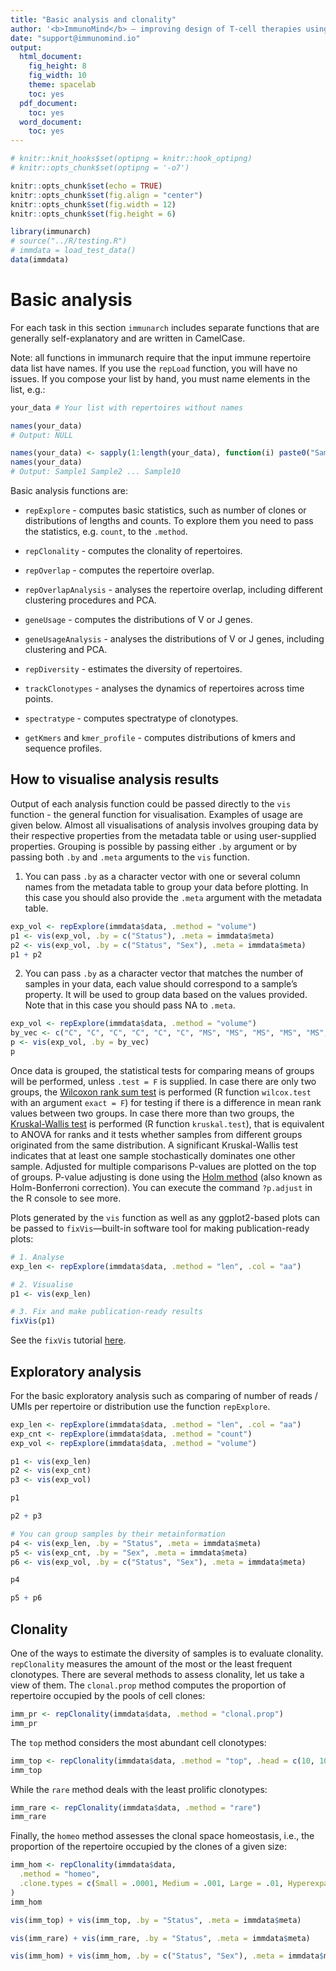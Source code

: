 ```yaml
---
title: "Basic analysis and clonality"
author: '<b>ImmunoMind</b> – improving design of T-cell therapies using multi-omics and AI. Research and biopharma partnerships, more details: <a href="https://immunomind.io">immunomind.io</a>'
date: "support@immunomind.io"
output:
  html_document:
    fig_height: 8
    fig_width: 10
    theme: spacelab
    toc: yes
  pdf_document:
    toc: yes
  word_document:
    toc: yes
---
```



<!--
%\VignetteEngine{knitr::rmarkdown}
%\VignetteIndexEntry{Basic analysis and clonality}
%\VignettePackage{immunarch}
-->



```r
# knitr::knit_hooks$set(optipng = knitr::hook_optipng)
# knitr::opts_chunk$set(optipng = '-o7')

knitr::opts_chunk$set(echo = TRUE)
knitr::opts_chunk$set(fig.align = "center")
knitr::opts_chunk$set(fig.width = 12)
knitr::opts_chunk$set(fig.height = 6)

library(immunarch)
# source("../R/testing.R")
# immdata = load_test_data()
data(immdata)
```

# Basic analysis
For each task in this section `immunarch` includes separate functions that are generally self-explanatory and are written in CamelCase.

Note: all functions in immunarch require that the input immune repertoire data list have names. If you use the `repLoad` function, you will have no issues. If you compose your list by hand, you must name elements in the list, e.g.:

```r
your_data # Your list with repertoires without names

names(your_data)
# Output: NULL

names(your_data) <- sapply(1:length(your_data), function(i) paste0("Sample", i))
names(your_data)
# Output: Sample1 Sample2 ... Sample10
```

Basic analysis functions are:

- `repExplore` - computes basic statistics, such as number of clones or distributions of lengths and counts. To explore them you need to pass the statistics, e.g. `count`, to the `.method`.

- `repClonality` - computes the clonality of repertoires.

- `repOverlap` - computes the repertoire overlap.

- `repOverlapAnalysis` - analyses the repertoire overlap, including different clustering procedures and PCA.

- `geneUsage` - computes the distributions of V or J genes.

- `geneUsageAnalysis` - analyses the distributions of V or J genes, including clustering and PCA.

- `repDiversity` - estimates the diversity of repertoires.

- `trackClonotypes` - analyses the dynamics of repertoires across time points.

- `spectratype` - computes spectratype of clonotypes.

- `getKmers` and `kmer_profile` - computes distributions of kmers and sequence profiles.

## How to visualise analysis results
Output of each analysis function could be passed directly to the `vis` function - the general function for visualisation. Examples of usage are given below.
Almost all visualisations of analysis involves grouping data by their respective properties from the metadata table or using user-supplied properties. Grouping is possible by passing either `.by` argument or by passing both `.by` and `.meta` arguments to the `vis` function.

1) You can pass `.by` as a character vector with one or several column names from the metadata table to group your data before plotting. In this case you should also provide the `.meta` argument with the metadata table.

```r
exp_vol <- repExplore(immdata$data, .method = "volume")
p1 <- vis(exp_vol, .by = c("Status"), .meta = immdata$meta)
p2 <- vis(exp_vol, .by = c("Status", "Sex"), .meta = immdata$meta)
p1 + p2
```

2) You can pass `.by` as a character vector that matches the number of samples in your data, each value should correspond to a sample's property. It will be used to group data based on the values provided. Note that in this case you should pass NA to `.meta`.

```r
exp_vol <- repExplore(immdata$data, .method = "volume")
by_vec <- c("C", "C", "C", "C", "C", "C", "MS", "MS", "MS", "MS", "MS", "MS")
p <- vis(exp_vol, .by = by_vec)
p
```

Once data is grouped, the statistical tests for comparing means of groups will be performed, unless `.test = F` is supplied.
In case there are only two groups, the [Wilcoxon rank sum test](https://en.wikipedia.org/wiki/Wilcoxon_signed-rank_test) is performed (R function `wilcox.test` with an argument `exact = F`) for testing if there is a difference in mean rank values between two groups.
In case there more than two groups, the [Kruskal-Wallis test](https://en.wikipedia.org/wiki/Kruskal%E2%80%93Wallis_one-way_analysis_of_variance) is performed (R function `kruskal.test`), that is equivalent to ANOVA for ranks and it tests whether samples from different groups originated from the same distribution. A significant Kruskal-Wallis test indicates that at least one sample stochastically dominates one other sample.
Adjusted for multiple comparisons P-values are plotted on the top of groups. P-value adjusting is done using the [Holm method](https://en.wikipedia.org/wiki/Holm%E2%80%93Bonferroni_method) (also known as Holm-Bonferroni correction). You can execute the command `?p.adjust` in the R console to see more.

Plots generated by the `vis` function as well as any ggplot2-based plots can be passed to `fixVis`---built-in software tool for making publication-ready plots:
```r
# 1. Analyse
exp_len <- repExplore(immdata$data, .method = "len", .col = "aa")

# 2. Visualise
p1 <- vis(exp_len)

# 3. Fix and make publication-ready results
fixVis(p1)
```

See the `fixVis` tutorial [here](https://immunarch.com/articles/web_only/v7_fixvis.html).

## Exploratory analysis
For the basic exploratory analysis such as comparing of number of reads / UMIs per repertoire or distribution use the function `repExplore`.
```r
exp_len <- repExplore(immdata$data, .method = "len", .col = "aa")
exp_cnt <- repExplore(immdata$data, .method = "count")
exp_vol <- repExplore(immdata$data, .method = "volume")

p1 <- vis(exp_len)
p2 <- vis(exp_cnt)
p3 <- vis(exp_vol)

p1
```

```r
p2 + p3
```

```r
# You can group samples by their metainformation
p4 <- vis(exp_len, .by = "Status", .meta = immdata$meta)
p5 <- vis(exp_cnt, .by = "Sex", .meta = immdata$meta)
p6 <- vis(exp_vol, .by = c("Status", "Sex"), .meta = immdata$meta)

p4
```

```r
p5 + p6
```

## Clonality
One of the ways to estimate the diversity of samples is to evaluate clonality. `repClonality` measures the amount of the most or the least frequent clonotypes. There are several methods to assess clonality, let us take a view of them. The `clonal.prop` method computes the proportion of repertoire occupied by the pools of cell clones:

```r
imm_pr <- repClonality(immdata$data, .method = "clonal.prop")
imm_pr
```

The `top` method considers the most abundant cell clonotypes:
```r
imm_top <- repClonality(immdata$data, .method = "top", .head = c(10, 100, 1000, 3000, 10000))
imm_top
```

While the `rare` method deals with the least prolific clonotypes:
```r
imm_rare <- repClonality(immdata$data, .method = "rare")
imm_rare
```

Finally, the `homeo` method assesses the clonal space homeostasis, i.e., the proportion of the repertoire occupied by the clones of a given size:
```r
imm_hom <- repClonality(immdata$data,
  .method = "homeo",
  .clone.types = c(Small = .0001, Medium = .001, Large = .01, Hyperexpanded = 1)
)
imm_hom

vis(imm_top) + vis(imm_top, .by = "Status", .meta = immdata$meta)

vis(imm_rare) + vis(imm_rare, .by = "Status", .meta = immdata$meta)

vis(imm_hom) + vis(imm_hom, .by = c("Status", "Sex"), .meta = immdata$meta)
```
